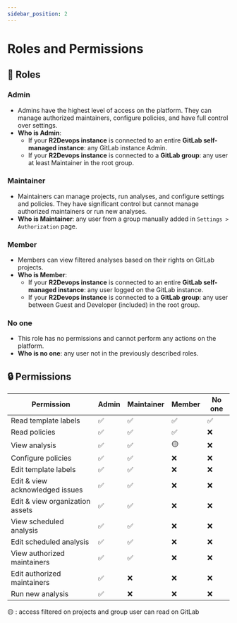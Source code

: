 ```yaml
---
sidebar_position: 2
---
```


# Roles and Permissions

## 👥 Roles

### Admin

- Admins have the highest level of access on the platform. They can manage authorized maintainers, configure policies, and have full control over settings.
- **Who is Admin**:
    - If your **R2Devops instance** is connected to an entire **GitLab self-managed instance**: any GitLab instance Admin.
    - If your **R2Devops instance** is connected to a **GitLab group**: any user at least Maintainer in the root group.

### Maintainer

- Maintainers can manage projects, run analyses, and configure settings and policies. They have significant control but cannot manage authorized maintainers or run new analyses.
- **Who is Maintainer**: any user from a group manually added in `Settings > Authorization` page.

### Member

- Members can view filtered analyses based on their rights on GitLab projects.
- **Who is Member**:
    - If your **R2Devops instance** is connected to an entire **GitLab self-managed instance**: any user logged on the GitLab instance.
    - If your **R2Devops instance** is connected to a **GitLab group**: any user between Guest and Developer (included) in the root group.

### No one

- This role has no permissions and cannot perform any actions on the platform.
- **Who is no one**: any user not in the previously described roles.

## 🔒 Permissions

| Permission                          | Admin | Maintainer | Member | No one |
|-------------------------------------|-------|------------|--------|--------|
| Read template labels                | ✅    | ✅         | ✅     | ✅     |
| Read policies                       | ✅    | ✅         | ✅     | ❌     |
| View analysis                       | ✅    | ✅         | 🟡     | ❌     |
| Configure policies                  | ✅    | ✅         | ❌     | ❌     |
| Edit template labels                | ✅    | ✅         | ❌     | ❌     |
| Edit & view acknowledged issues     | ✅    | ✅         | ❌     | ❌     |
| Edit & view organization assets     | ✅    | ✅         | ❌     | ❌     |
| View scheduled analysis             | ✅    | ✅         | ❌     | ❌     |
| Edit scheduled analysis             | ✅    | ✅         | ❌     | ❌     |
| View authorized maintainers         | ✅    | ✅         | ❌     | ❌     |
| Edit authorized maintainers         | ✅    | ❌         | ❌     | ❌     |
| Run new analysis                    | ✅    | ❌         | ❌     | ❌     |

🟡 : access filtered on projects and group user can read on GitLab
